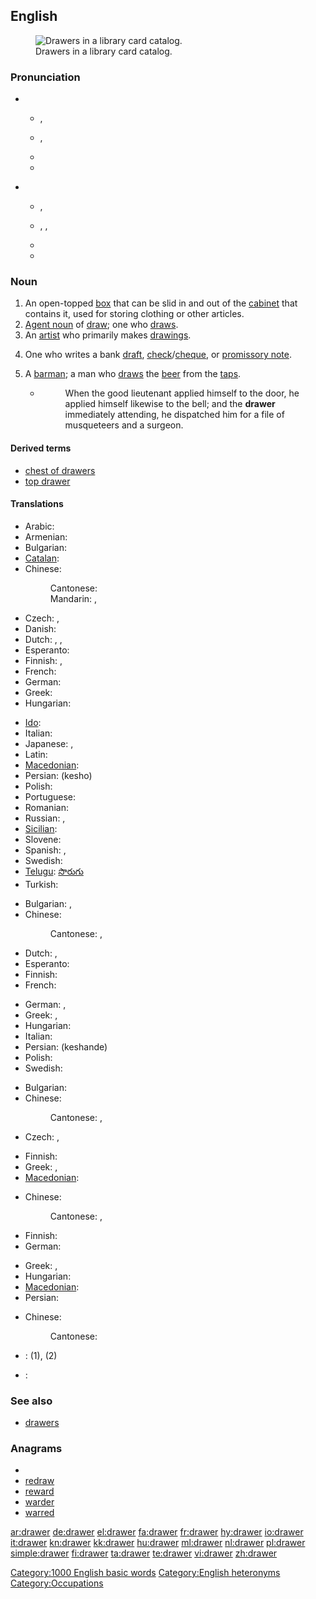 {{wikipedia}}
==English==
[[Image:Schlagwortkatalog.jpg|thumb|right|Drawers in a library card catalog.]]

===Pronunciation===
* {{qualifier|box}}
** {{a|UK}} {{IPA|/dɹɔː(ɹ)/}}, {{SAMPA|/drO:(ə)(r)/}}
** {{a|US}} {{IPA|/dɹɔɹ/}}, {{SAMPA|/drOr/}}
** {{audio|en-us-drawer.ogg|Audio (US)}}
** {{rhymes|ɔː(r)}}

* {{qualifier|person}}
** {{a|UK}} {{IPA|/ˈdɹɔː.ə(ɹ)/}}, {{SAMPA|/"drO:.@(r)/}}
** {{a|US}} {{enPR|drô'ər}}, {{IPA|/ˈdɹɑ.ɚ/|/ˈdɹɔ.ɚ/|/ˈdɹɔɹɚ/}}, {{SAMPA|/"drA@`/|/"drO@`/|/drOr@`/}}
** {{audio|en-us-drawer-one_who_draws.ogg|Audio (US)}}
** {{rhymes|ɔːə(r)}}

===Noun===
{{en-noun}}

# An open-topped [[box]] that can be slid in and out of the [[cabinet]] that contains it, used for storing clothing or other articles.
# [[agent noun|Agent noun]] of [[draw]]; one who [[draw]]s.
# An [[artist]] who primarily makes [[drawing]]s.
# {{banking}} One who writes a bank [[draft]], [[check]]/[[cheque]], or [[promissory note]].
# A [[barman]]; a man who [[draw]]s the [[beer]] from the [[tap]]s.
#* {{RQ:Fielding Tom Jones|VII|xii}}
#*: When the good lieutenant applied himself to the door, he applied himself likewise to the bell; and the '''drawer''' immediately attending, he dispatched him for a file of musqueteers and a surgeon.

====Derived terms====
* [[chest of drawers]]
* [[top drawer]]<!--adjective: of highest importance-->

====Translations====
{{trans-top|open-topped box in a cabinet used for storing}}
* Arabic: {{t|ar|جارور|m|tr=jaaruur}}
* Armenian: {{t-|hy|դարակ|tr=darak}}
* Bulgarian: {{t|bg|чекмедже|n}}
* [[Catalan]]: {{t|ca|calaix|m}}
* Chinese:
*: Cantonese: {{tø|yue|櫃桶|tr=kwai t'ung|sc=Hant}}
*: Mandarin: {{t-|cmn|抽屜|sc=Hani}}, {{t-|cmn|抽屉|tr=chōuti|sc=Hani}}
* Czech: {{t+|cs|zásuvka|f}}, {{t-|cs|šuplík|m}}
* Danish: {{t|da|skuffe|c}}
* Dutch: {{t+|nl|lade}}, {{t+|nl|la}}, {{qualifier|Flemish}} {{t+|nl|schuif}}
* Esperanto: {{t|eo|tirkesto|xs=Esperanto}}
* Finnish: {{t+|fi|vetolaatikko}}, {{t+|fi|laatikko}}
* French: {{t+|fr|tiroir|m}}
* German: {{t+|de|Schublade|f}}
* Greek: {{t+|el|συρτάρι|n|tr=sirtári}}
* Hungarian: {{t+|hu|fiók}}
{{trans-mid}}
* [[Ido]]: {{t-|io|tir-kesto|xs=Ido}}
* Italian: {{t+|it|cassetto|m}}
* Japanese: {{t|ja|引き出し|tr=ひきだし, hikidashi}}, {{t|ja|引出し|tr=ひきだし, hikidashi}}
* Latin: {{t-|la|loculus}}
* [[Macedonian]]: {{t|mk|фиока|f|tr=fióka}}
* Persian: {{fa-Arab|[[کشو|کِشو]]}} (kesho)
* Polish: {{t+|pl|szuflada|f}}
* Portuguese: {{t+|pt|gaveta|f}}
* Romanian: {{t+|ro|sertar|n}}
* Russian: {{t+|ru|ящик|m|tr=jáščik}}, {{t|ru|выдвижной ящик|m|tr=vydvižnój jáščik}}
* [[Sicilian]]: {{t+|scn|casciuni|m|xs=Sicilian}}
* Slovene: {{t+|sl|predal|m}}
* Spanish: {{t+|es|cajón|m}}, {{t-|es|gaveta|f}} {{qualifier|Cuba|Spain's Canary Islands|Venezuela}}
* Swedish: {{t|sv|byrålåda}}
* [[Telugu]]: [[సొరుగు]]
* Turkish: {{t|tr|çekmece}}
{{trans-bottom}}

{{trans-top|one who draws something}}
* Bulgarian: {{t|bg|чертожник}},{{t|bg|рисувач|m}}
* Chinese:
*: Cantonese: {{tø|yue|抽嘢嘅人|tr=ts'au ye ge yan|sc=Hant}}, {{tø|yue|抽獎人|tr=ts'au ts'eung yan|sc=Hant}}
* Dutch: {{t+|nl|tekenaar|m}}, {{t|nl|tekenares|f}}
* Esperanto: {{t|eo|desegnisto|xs=Esperanto}}
* Finnish: {{t-|fi|piirtäjä}}
* French: {{t+|fr|dessinateur|m}}
{{trans-mid}}
* German: {{t+|de|Zeichner|m}}, {{t+|de|Zeichnerin|f}}
* Greek: {{t+|el|σχεδιαστής|m|tr=skheδiastís}}, {{t+|el|σχεδιάστρια|f|tr=skheδiástria}}
* Hungarian: {{t-|hu|rajzoló}}
* Italian: {{t+|it|disegnatore|m}}
* Persian: {{fa-Arab|[[کشنده|کِشَنده]]}} (keshande)
* Polish: {{t|pl|rysownik|m}}
* Swedish: {{t|sv|tecknare|c}}
{{trans-bottom}}

{{trans-top|artist who primarily makes drawings}}
* Bulgarian: {{t|bg|график|m}}
* Chinese:
*: Cantonese: {{tø|yue|畫師|tr=wa shi|sc=Hant}}, {{tø|yue|畫家|tr=wa ka|sc=Hant}}
* Czech: {{t-|cs|kreslíř|m}}, {{t|cs|kreslířka|f}}
{{trans-mid}}
* Finnish: {{t-|fi|piirtäjä}}
* Greek: {{t+|el|σχεδιαστής|m|tr=skheδiastís}}, {{t+|el|σχεδιάστρια|f|tr=skheδiástria}}
* [[Macedonian]]: {{t|mk|цртач|m|tr=c'rtač}}
{{trans-bottom}}

{{trans-top|one who writes a bank draft, check/cheque or promissory note}}
* Chinese:
*: Cantonese: {{tø|yue|發票人|tr=fat piu yan|sc=Hant}}, {{tø|yue|寫票人|tr=se piu yan|sc=Hant}}
* Finnish: {{t-|fi|asettaja}}
* German: {{t|de|Aussteller|m}}
{{trans-mid}}
* Greek: {{t+|el|εκδότης|m|tr=ekδótis}}, {{t+|el|εκδότρια|f|tr=ekδótria}}
* Hungarian: {{t-|hu|kiállító}}
* [[Macedonian]]: {{t|mk|трасант|m|tr=trasánt}}
* Persian: {{t|fa|نویسنده چِک|alt=نویسنده چِک، کسی که چِک کِشیده|tr=nevisandeye chek}}
{{trans-bottom}}

{{trans-top|a barman}}
* Chinese:
*: Cantonese: {{tø|yue|酒保|tr=tsau po|sc=Hant}}
{{trans-mid}}
{{trans-bottom}}

{{checktrans-top}}
* {{ttbc|Breton}}: {{t|br|tiretenn|f|xs=Breton}} (1), {{t|br|tresour|m|xs=Breton}} (2)
* {{ttbc|Indonesian}}: {{t-|id|laci|xs=Indonesian}} <!-- not verified -->
{{trans-bottom}}

===See also===
* [[drawers]]<!--underwear-->

===Anagrams===
* {{alphagram|aderrw}}
* [[redraw#English|redraw]]
* [[reward#English|reward]]
* [[warder#English|warder]]
* [[warred#English|warred]]

[[Category:1000 English basic words]]
[[Category:English heteronyms]]
[[Category:Occupations]]

[[ar:drawer]]
[[de:drawer]]
[[el:drawer]]
[[fa:drawer]]
[[fr:drawer]]
[[hy:drawer]]
[[io:drawer]]
[[it:drawer]]
[[kn:drawer]]
[[kk:drawer]]
[[hu:drawer]]
[[ml:drawer]]
[[nl:drawer]]
[[pl:drawer]]
[[simple:drawer]]
[[fi:drawer]]
[[ta:drawer]]
[[te:drawer]]
[[vi:drawer]]
[[zh:drawer]]